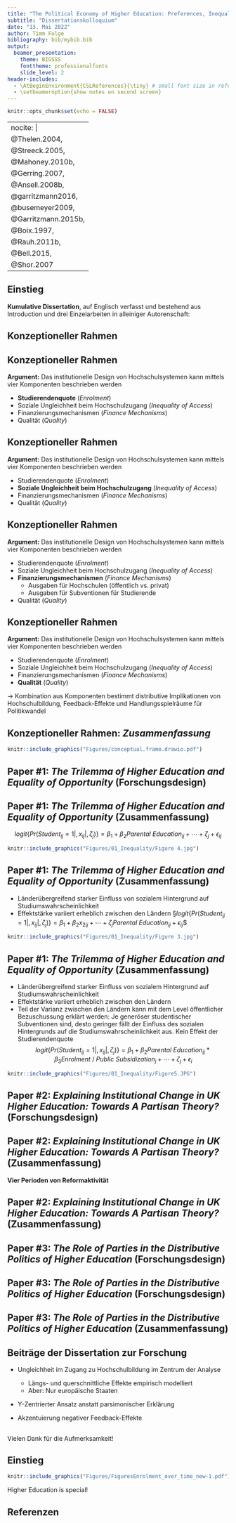 ```yaml
---
title: "The Political Economy of Higher Education: Preferences, Inequality, and Policy Change"
subtitle: "Dissertationskolloquium"
date: "13. Mai 2022"
author: Timm Fulge
bibliography: bib/mybib.bib
output:
  beamer_presentation:
    theme: BIGSSS
    fonttheme: professionalfonts
    slide_level: 2
header-includes:
  - \AtBeginEnvironment{CSLReferences}{\tiny} # small font size in references section
  - \setbeameroption{show notes on second screen}
---
```


```r
knitr::opts_chunk$set(echo = FALSE) 


```

---
nocite: |
    @Thelen.2004,
    @Streeck.2005,
    @Mahoney.2010b,
    @Gerring.2007,
    @Ansell.2008b,
    @garritzmann2016,
    @busemeyer2009,
    @Garritzmann.2015b,
    @Boix.1997,
    @Rauh.2011b,
    @Bell.2015,
    @Shor.2007
---


## Einstieg

**Kumulative Dissertation**, auf Englisch verfasst und bestehend aus Introduction und drei Einzelarbeiten in alleiniger Autorenschaft:

\begin{itemize}
\item{\textit{The Trilemma of Higher Education and Equality of Opportunity: Social Background, Access to Higher Education and the Moderating Impact of Enrolment and Public Subsidization}}
\item{\textit{Explaining Institutional Change in UK Higher Education: Towards A Partisan Theory?}}
\item{\textit{The Role of Parties in the Distributive Politics of Higher Education}}
\end{itemize}


\note{
\scriptsize
LANGSAM
Bevor es inhaltlich los geht, ein paar Worte zu meiner Dissertation.
Kumulativ, bestehend aus einem Intro-Kapitel und drei Einzelarbeiten, die hier einmal aufgelistet sind (und die natürlich auch gleich sukkzessive vorgestellt werden).
}


## Konzeptioneller Rahmen

\pause
\begin{alertblock}{Leitfragen}
\begin{itemize}[<+->]
\item{Wie können Hochschulsysteme möglichst ganzheitlich konzeptualisiert werden?}
\item{Welche Varianz zeigt sich zwischen Ländern sowie über die Zeit?}
\item{Welche (re)distributiven Implikationen haben unterschiedliche Designs von Hochschulsystemen?}
\item{Wie können Unterschiede erklärt werden?}
\end{itemize}
\end{alertblock}

\note{
\tiny
Worum geht es in meiner Diss? Wie der Titel unschwer erkennen lässt, geht es um die politische Ökonomie der Hochschulbildung. Aber was heißt das?

KLICK 

Ich habe hier mal ein paar Leitfragen notiert, die allesamt zum Erkenntnisinteresse meiner Arbeit gehörten

KLICK
\begin{itemize}
\tiny
\item{Welche Indikatoren oder Variablen eignen sich dazu, Hochschulsysteme international vergleichend zu beschreiben und ihre Entwicklung nachzuvollziehen? Mein Ziel war es, hier auch vor dem Hintergrund der bestehenden Literatur zum Thema eine möglichst ganzheitliche Konzeption zu haben und nicht im (vielleicht berechtigten Interesse) an parsimonischen Erklärungen auf einzelne Faktoren zu reduzieren}
KLICK
\item{Auf Grundlage dieser Konzeptualisation: Wie stark unterscheiden sich die Systeme? Wie ausgeprägt ist die Varianz zwischen den Ländern und vor allem auch über die Zeit? Heute ist leider nicht die Zeit diese Frage im Detail zu beantworten, aber diese quer- und längsschnittliche Varianz in Hochschulsystemen ist im Vergleich mit anderen Politikfeldern oder auch im Vergleich mit anderen Feldern innerhalb der Bildungspolitik (z.B. sekundäre Bildung) aus meiner Sicht enorm, was aus wissenschaftlicher Zeit natürlich erfreulich ist, weil wohl viel Varianz ist kann auch viel erklärt werden}
KLICK
\item{Was sind die redistributiven Implikationen von Hochschulbildung? Was bedeutet das? Wie sind die Kosten, aber vor allem der Nutzen von Hochschulbildung auf unterschiedliche gesellschaftliche Gruppen verteilt? Wer profitiert vom System? Das, was Hochschulbildung vor allem besonders und interessant als Forschungsobjekt macht: Der Zugang ist im Gegensatz zB zu sekundärer Bildung überall stark stratifiziert, d.h. privilegierte Bevölkerungsgruppen haben einen systematischen Vorteil. Und diese Erkenntnis wiederum ist sehr wichtig, um ableiten zu können, welche Gruppen und Parteien ein Interesse an welcher Art von Politikwandel haben könnten}
KLICK
\item{Und zuletzt die politikwissenschaftlichste aller politikwissenschaftlichen Fragestellungen: wie können wir Unterschiede sowohl zwischen Ländern als auch innerhalb von Ländern über die Zeit erklären? Unterschiedliche Erklärungsansätze}
\begin{itemize}
\item{Sozio-ökonomischer Problemdruck}
\item{Pfadabhängigkeiten}
\item{Parteipolitik}
\end{itemize}
\end{itemize}
}

## Konzeptioneller Rahmen

**Argument:** Das institutionelle Design von Hochschulsystemen kann mittels vier Komponenten beschrieben werden

- **Studierendenquote** (*Enrolment*)
- Soziale Ungleichheit beim Hochschulzugang (*Inequality of Access*)
- Finanzierungsmechanismen (*Finance Mechanisms*)
- Qualität (*Quality*)


\note{
\scriptsize
Mein Argument ist, dass Hochschulsysteme insgesamt mit vier Konzepten beschrieben werden
\begin{itemize}
\scriptsize
\item{Das erste ist ganz klassisch und auch in der Literatur etabliert die Studierendenquote, d.h. der Anteil der jungen Erwachsenen in einem Land, der ein Studium aufnimmt. Hier gibt es sehr große Unterschiede zwischen den Ländern (50\% Schweiz, fast 95\% Finnland). Man kann sich natürlich vorstellen, dass die Größe des Hochschulsektors eine wichtige Rolle spielt (zum Beispiel in Bezug darauf, wie viele finanzielle Ressourcen für das System aufgewendet werden müssen)}
\end{itemize}
}

## Konzeptioneller Rahmen

**Argument:** Das institutionelle Design von Hochschulsystemen kann mittels vier Komponenten beschrieben werden

- Studierendenquote (*Enrolment*)
- **Soziale Ungleichheit beim Hochschulzugang** (*Inequality of Access*)
- Finanzierungsmechanismen (*Finance Mechanisms*)
- Qualität (*Quality*)

\note{
\scriptsize
LANGSAM
Zweitens gehört für mich das Ungleichheitslevel im Bezug auf den Zugang zur Beschreibung von Hochschulsystem. 
\begin{itemize}
\scriptsize
\item{Tatsache, dass Zugang zu Hochschulbildung sozial stratifiziert ist, ist bereits angeklungen}
\item{Bestehende Literatur erkennt das auch an, setzt aber Ungleichheit vor dem Hintergrund fehlender Daten zu Ungleichheit häufig gleich mit der Studierendenquote}
\item{Annahme: Steigende Studierendenquote sorgt für linear abnehmende Ungleichheiten. Das ist falsch, denn die relativen Zugewinne einzelner sozialen Klassen sind sehr ungleich verteilt}
\item{Eigenes Modell (eine der größten Beiträge zur Forschung meiner Diss aus meiner Sicht) suggeriert eindeutig, das die Studierendenquote und das Ungleichheitslevel zwar miteinander korrelieren, aber der Zusammenhang ist alles andere als perfekt. Einige Länder haben wenig Ungleichheit trotz niedriger Studierendenquote und andersherum}
\end{itemize}
}

## Konzeptioneller Rahmen

**Argument:** Das institutionelle Design von Hochschulsystemen kann mittels vier Komponenten beschrieben werden

- Studierendenquote (*Enrolment*)
- Soziale Ungleichheit beim Hochschulzugang (*Inequality of Access*)
- **Finanzierungsmechanismen** (*Finance Mechanisms*)
  - Ausgaben für Hochschulen (öffentlich vs. privat)
  - Ausgaben für Subventionen für Studierende
- Qualität (*Quality*)

\note{
\tiny
\begin{itemize}
\item{Finanzierung spielt wichtige Rolle, zweifache Differenzierung notwendig (Kombination von Argumenten von Ben Ansell und Julian Garritzmann)}
\item{Erstens, Differenzierung der **öffentlichen** Mittel für Hochschulbildung insgesamt nach Ausgaben für Hochschulen selbst auf der einen Seite und Ausgaben für Subventionen für Studierende auf der anderen (frühere Studien haben beides zusammengefasst)}
\item{Ausgaben für Subventionen: Wie Bafög, z.B. zur Deckung der Lebenserhaltungskosten. Wichtig: Wie wir gleich sehen werden, profitieren zumindest unter bestimmten Bedingungen vor allem sozial benachteiligte Personen von generösen Subventionen. Daher Beitrag zur Reduzierung von Ungleichheiten}
\item{Ausgaben für Hochschulen: Ausgaben, die den Hochschulen selbst - nicht direkt den Studierenden zu Gute kommen (z.B. Mittel für Forschung und Lehre, Administration, Baukörper)}
\item{Hier wiederum Differenzierung nach öffentlichen und privaten Mitteln: Nicht überall ist Hochschulbildung wie in Deutschland fast vollständig öffentlich finanziert, in vielen Ländern auch private Teilfinanzierung etwa durch Studiengebühren.}
\end{itemize}
}

## Konzeptioneller Rahmen

**Argument:** Das institutionelle Design von Hochschulsystemen kann mittels vier Komponenten beschrieben werden

- Studierendenquote (*Enrolment*)
- Soziale Ungleichheit beim Hochschulzugang (*Inequality of Access*)
- Finanzierungsmechanismen (*Finance Mechanisms*)
- **Qualität** (*Quality*)

\pause

$\rightarrow$ Kombination aus Komponenten bestimmt distributive Implikationen von Hochschulbildung, Feedback-Effekte und Handlungsspielräume für Politikwandel

\note{
\scriptsize
\begin{itemize}
\item{Letzter Punkt ist die Qualität der Hochschulbildung. Klingt auch in der Literatur zur politischen Ökonomie der Hochschulbildung häufig als wichtiger Punkt an, wird aber selten bis nie explizit operationalisiert (Michael wird mir da widersprechen)}
\item{Wird hier letztendlich als Funktion aus der Studierendenquote auf der einen Seite und den Mitteln für Hochschulen aus sowohl öffentlichen als auch privaten Quellen verstanden. In anderen Worten: Finanzielle Pro-Kopf-Ressourcen exklusive Ausgaben für Subventionen}
\item{Spielt eine wichtige Rolle im Hinblick auf die distributiven Effekte der Hochschulbildung, denn es beeinflusst den individuellen Nutzen, der mit Hochschulbildung einhergeht}
\end{itemize}
}
## Konzeptioneller Rahmen: *Zusammenfassung*

```r
knitr::include_graphics("Figures/conceptual.frame.drawio.pdf")
```

\note{
Zu Illustrationszwecken: Gesamtdarstellung des konzeptionellen Rahmens mit allen Faktoren, die die politische Ökonomie der Hochschulbildung sowie den gerade auch teilweise beschriebenen Abhängigkeiten und Wechselwirkungen. Man sieht: es hängt alles irgendwie zusammen

Vielleicht zwei Beispiele: Die Höhe der öffentlichen Ausgaben für Hochschulen und die Ausgaben für Subventionen ergeben gemeinsam die Kosten, die die öffentlichen Haushalte für Hochschulbildung tragen müssen. 

Zweites Beispiel: Unterschiedlichste Faktoren können das Level der Ungleichheit im Zugang zu Hochschulbildung beeinflussen, zum Beispiel die Studierendenquote, aber auch die Ausgaben für studentische Subventionen oder das institutionelle Design des sekundären Bildungssystems. 

Ich sage das eigentlich nur, weil es die perfekte Überleitung zum ersten Paper meiner Dissertation ist, in der es genau darum geht:
}

## Paper #1: *The Trilemma of Higher Education and Equality of Opportunity* (Forschungsdesign)

\pause
\begin{block}{Forschungsfrage}
\scriptsize
Wie strukturiert das institutionelle Design des Hochschulsystems den Zugang zu universitärer Bildung? Mindert oder verstärkt es Effekte sozialer Herkunft?
\end{block}

\pause

\begin{exampleblock}{Theorie}
\begin{itemize}
\scriptsize
\item{Ungleichheitsbezogene Bildungsforschung: Soziale Herkunft (hier = elterlicher Bildungsstand) sagt systematisch Erfolg im Bildungssystem voraus}
\begin{itemize}
\scriptsize
\item{Kosten-Nutzen-Kalkulation: $P_{HE} = (p * U) - C_{HE}$}
\end{itemize}
\item{Politische Ökonomie der Hochschulbildung: Studierendenzahl (\textit{Enrolment}) und Level öffentlicher Bezuschussung (\textit{Public Subsidization}) könnte Kosten-Nutzen-Kalkulation beeinflussen}
\end{itemize}
\end{exampleblock}

\pause 

\begin{alertblock}{Daten \& Methode}
\begin{itemize}
\scriptsize
\item{Zentrale Variablen: \textit{Student} (AV); \textit{Parental Education}, \textit{Enrolment}, \textit{Public Subsidization} (UVs)}
\item{Daten: Gepoolte Wellen des European Social Survey (2002-2010), Makrodaten vom UNESCO Institute for Statistics (22 Länder, 16.278 Beobachtungen)}
\item{Methode: Hierarchische logistische Regression mit Random Intercepts + Slopes}
\end{itemize}
\end{alertblock}

## Paper #1: *The Trilemma of Higher Education and Equality of Opportunity* (Zusammenfassung)
\scriptsize
$$logit\{Pr(Student_{ij} = 1|,x_{ij}|,\zeta_{j})\} = \beta_{1} + \beta_{2}Parental\:Education_{ij} + \cdots + \zeta_{j} + \epsilon_{ij}$$
```r
knitr::include_graphics("Figures/01_Inequality/Figure 4.jpg")
```

## Paper #1: *The Trilemma of Higher Education and Equality of Opportunity* (Zusammenfassung)
\scriptsize
- Länderübergreifend starker Einfluss von sozialem Hintergrund auf Studiumswahrscheinlichkeit
- Effektstärke variiert erheblich zwischen den Ländern
§$logit\{Pr(Student_{ij} = 1|,x_{ij}|,\zeta_{j})\} = \beta_{1} + \beta_{2}x_{2ij} + \cdots + \zeta_{j}Parental\:Education_{ij} + \epsilon_{ij}$$
```r
knitr::include_graphics("Figures/01_Inequality/Figure 3.jpg")
```

## Paper #1: *The Trilemma of Higher Education and Equality of Opportunity* (Zusammenfassung)
\scriptsize
- Länderübergreifend starker Einfluss von sozialem Hintergrund auf Studiumswahrscheinlichkeit
- Effektstärke variiert erheblich zwischen den Ländern
- Teil der Varianz zwischen den Ländern kann mit dem Level öffentlicher Bezuschussung erklärt werden: Je generöser studentischer Subventionen sind, desto geringer fällt der Einfluss des sozialen Hintergrunds auf die Studiumswahrscheinlichkeit aus. Kein Effekt der Studierendenquote
$$logit\{Pr(Student_{ij} = 1|,x_{ij}|,\zeta_{j})\} = \beta_{1} + \beta_{2}Parental\:Education_{ij} *\beta_{3}Enrolment\: /\: Public\:Subsidization_{j} + \cdots + \zeta_{j} + \epsilon_{i}$$
```r
knitr::include_graphics("Figures/01_Inequality/Figure5.JPG")
```

## Paper #2: *Explaining Institutional Change in UK Higher Education: Towards A Partisan Theory?* (Forschungsdesign)


\begin{block}{Forschungsfragen}
\scriptsize
\begin{itemize}
\item{Wie kann das institutionelle Design von Hochschulsystemen beschrieben und über die Zeit nachgezeichnet werden?}
\item{Mit welchen Hemmnissen und Zielkonflikten ist die Politik bei Reformbemühungen konfrontiert?}
\item{Können generalisierbare parteipolitische Präferenzen zum Design von Hochschulsystemen identifiziert werden?}
\end{itemize}
\end{block}

\pause

\begin{exampleblock}{Theorie}
\begin{itemize}
\scriptsize
\item{Theoriebildender Ansatz}
\item{Analytischer Rahmen: Historischer Institutionalismus nach Kathleen Thelen (Thelen 2004, Streeck \& Thelen 2005, Mahoney \& Thelen 2010)}
\end{itemize}
\end{exampleblock}

\pause 

\begin{alertblock}{Daten \& Methode}
\begin{itemize}
\scriptsize
\item{Daten: Primär- und Sekundärliteratur}
\item{Methode: Dichte Beschreibung / Process Tracing}
\item{Fallauswahl: Diverse case-selection strategy nach Gerring (2007), vier Reformperioden zwischen 1963-2015}
\end{itemize}
\end{alertblock}

\note{
Bei Thelen: Variante des historischen Institutionalismus fokussiert auf graduellen oder inkrementellen institutionellen Wandel und lehnt damit die in der Literatur weit verbreitete Auffassung ab, dass Politikwandel nur sehr selten und durch exogene Schocks entsteht und sich bestehende Institutionen ansonsten ständig weiter selbst reproduzieren

Damit erlaubt Thelen konzeptionell auch für negative Feedbackeffekte, also für die Möglichkeit, dass bestehende Institutionen sich selbst unterminieren

Nichts weiter zu Gerring sagen
}


## Paper #2: *Explaining Institutional Change in UK Higher Education: Towards A Partisan Theory?* (Zusammenfassung)

**Vier Perioden von Reformaktivität**
  
\begin{itemize}
\item{Nachkriegskonsens (1963-1979)}
\item{Kürzungspolitik unter Tory-Regierungen (1979-1997)}
\item{Wandel unter Labour (1997-2010)}
\item{Tory-LibDem Koalition, 2010-2015}
\end{itemize}

\note{
Insgesamt werden im Paper vier Reformperioden mit unterschiedlicher parteipolitischer Zusammensetzung der Regierungen untersucht, die ich jetzt aber nicht im Detail beschreiben werde (beim Versuch mal mein persönliches Waterloo bei demselben Paper erlebt)

Sie sind hier trotzdem einmal genannt, vielleicht für spätere Referenz
}

## Paper #2: *Explaining Institutional Change in UK Higher Education: Towards A Partisan Theory?* (Zusammenfassung)

\begin{itemize}
\item{Reformen angetrieben durch ökonomischen Problemdruck und Feedbackeffekte, aber auch parteipolitischen Präferenzen}
\item{Parteiübergreifender Konsens über private Teilfinanzierung des Hochschulsystems}
\item{\textbf{Tory:} Reduktion öffentlicher Mittel für Hochschulen, gleichzeitig Sicherung hoher Qualität an Eliteinstitutionen}
\item{\textbf{Labour:} Fokus auf Reduktion von Ungleichheiten im Zugang zu Hochschulen trotz Einführung von Studiengebühren}
\end{itemize}

\note{
\begin{itemize}
\scriptsize
\item{Insgesamt kann man sagen: Reformen äufig angetrieben durch ökonomischen Problemdruck (Wirtschaftskrisen, Notwendigkeit besser gebildeter Arbeitnehmerschaft), oder auch Feedbackeffekte des bestehenden Systems (weitere Expansion der Studierendenquote nicht möglich ohne erhebliche Belastung des öffentlichen Haushalts). Aber: Parteipolitik spielt auch eine Rolle}
\item{Es wurden ja unter Labor-Ägide 1997 Studiengebühren eingeführt, hierzu gibt es einen parteiübergreifenden Konsens}
\item{Zu den parteipolitischen Präferenzen: Tories haben wiederholt öffentliche Ausgaben für Hochschulen reduziert (sowohl unter Thatcher in den 1980er Jahren als auch unter David Cameron), Ideologie des kleinen Staates. Gleichzeitig aber Schutz zumindest der Eliteinstitutionen, die weiterhin viele Mittel zur Verfügung hatten und ihre Studierenden stark selektieren konnten}
\item{Labour dagegen: Haben zwar Studiengebühren eingeführt (und später sogar erhöht), aber trotzdem starker Fokus auf Reduzierung von Ungleichheiten}
\begin{itemize}
\item{Finanzielle Anreize für Universitäten zur Diversifizierung ihrer Studierenden}
\item{Generöses Subventions- bzw. Kreditsystem, dessen Rückzahlung vor allem einkommensabhängig ist und damit den Zugang zu Hochschulbildung zunächst gratis macht}
\end{itemize}
\end{itemize}
}

## Paper #3: *The Role of Parties in the Distributive Politics of Higher Education* (Forschungsdesign)


\begin{block}{Forschungsfrage}
\scriptsize
\begin{itemize}
\item{Spielt die parteipolitische Zusammensetzung von Regierungen eine systematische Rolle bei der Entwicklung von Hochschulsystemen?}
\begin{itemize}
\scriptsize
\item{Parteien machen keinen Unterschied (Busemeyer 2009, Garritzmann \& Seng 2015), bzw. nicht mehr (Garritzmann 2016)}
\item{Linke (Boix 1997) bzw. rechte (Rauh et al. 2011) Parteien erhöhen öffentliche Mittel}
\item{Parteipräferenzen sind abhängig von der gegenwärtigen Struktur des Hochschulsektors (Ansell 2008)}
\end{itemize}
\end{itemize}
\end{block}

\pause

\begin{exampleblock}{Theorie}
\begin{itemize}
\scriptsize
\item{Linke Parteien priorisieren Ermöglichung von Aufwärtsmobilität und Chancengleichheit, rechte Parteien möchten komparativen Vorteil ihrer Klientel schützen}
\item{Präferenzen zur öffentlichen Finanzierung der Hochschulen hängen davon ab, inwieweit der Zugang sozial stratifiziert ist}
\begin{itemize}
\scriptsize
\item{Bei ausgeprägter Ungleichheit: Rechte Parteien bevorzugen öffentliche, linke private Finanzierungsmechanismen}
\item{Umkehr der Präferenzen bei sinkender Ungleichheit}
\end{itemize}
\end{itemize}
\end{exampleblock}

## Paper #3: *The Role of Parties in the Distributive Politics of Higher Education* (Forschungsdesign)

\begin{alertblock}{Daten \& Methode}
\begin{itemize}
\scriptsize
\item{AVs: Öffentliche Ausgaben für Subventionen (i) und Hochschulen (ii), private Ausgaben für Hochschulen (iii), Qualität des Hochschulsystems (iv)}
\item{Zentrale UVs: Parteipolitische Zusammensetzung der Regierung (unterschiedliche Operationalisierungen), Studierendenquote und Ungleichheitslevel als Proxies für soziale Stratifikation}
\item{Schätzstrategie: Hierarchische lineare Regression mit Random Intercepts und gruppenspezifischer Mittelwertszentrierung (Bell \& Jones 2015, Shor et al. 2007)
\newline
$$y_{it} =  \beta_0 + \beta_{within}(x_{it} - \bar{x}_i) + 
\beta_{between}\bar{x}_i + \zeta_i + \epsilon_{it}$$
}
\item{Stichprobe: N = 20, t = 19 (1997-2016), n = ~380}
\end{itemize}
\end{alertblock}


## Paper #3: *The Role of Parties in the Distributive Politics of Higher Education* (Zusammenfassung)

\begin{itemize}
\item{Moderate Hinweise auf systematischen Einfluss parteipolitischer Präferenzen}
\begin{itemize}
\item{\textbf{Ausgaben für Subventionen:} Linke Parteien erhöhen, rechte Parteien reduzieren Ausgaben}
\item{\textbf{Öffentliche Ausgaben für Hochschulen:} Nur between-Effekte (höhere Ausgaben, wenn rechte Parteien langfristig dominant)}
\item{\textbf{Private Ausgaben für Hochschulen:} Linke Parteien reduzieren Ausgaben, rechte erhöhen sie (marginal signifikant)}
\item{\textbf{Qualität:}Qualität steigt unter rechten Regierungen}
\end{itemize}
\item{\textbf{Kein} moderierender Effekt von Ungleichheit im Zugang}
\item{Veränderungen stärker von strukturellen Faktoren (z.B. GDP, Deindustrialisierung) getrieben als von Parteipolitik}
\end{itemize}

## Beiträge der Dissertation zur Forschung

\pause

- Ungleichheit im Zugang zu Hochschulbildung im Zentrum der Analyse
  - Längs- und querschnittliche Effekte empirisch modelliert
  - Aber: Nur europäische Staaten
  
- Y-Zentrierter Ansatz anstatt parsimonischer Erklärung

- Akzentuierung negativer Feedback-Effekte




## 

\centering
\large
Vielen Dank für die Aufmerksamkeit!


## Einstieg 
```r

knitr::include_graphics("Figures/FiguresEnrolment_over_time_new-1.pdf")

```
\pause

Higher Education is special!

\note{
Einstieg über Blick auf empirisches Phänomen

Grafik zeigt über die Zeit (1950-2015) die Quote der Personen einer Altersgruppe, die an sekundärer Bildung (links) beziehungsweise Hochschulbildung (rechts) teilnehmen, für entwickelte Industrienationen. Zwei Länder der üblichen Ländercluster (Englisch-sprachig, Nordisch, Deutsch-sprachig) sind jeweils eingefärbt

Was wir sehen: In beiden Fällen im Laufe des 20. Jahrhunderts erhebliche Expansion. Sekundäre Bildung ist heute universell, bei Hochschulbildung aber gibt es große Unterschiede zwischen den Ländern (Range in der Studierendenquote von gerade über 50\% in der Schweiz bis fast 95\% in Finnland)

Was das zeigen soll: Große Variation beim Design von Hochschulsystemen (wie wir gleich sehen werden nicht nur im Hinblick auf die Studierendenquote). Zeigt, dass Hochschulbildung ein besonderes Politikfeld ist. Aus wissenschaftlicher Sicht super, denn da wo viel Varianz ist, ist auch viel zu erklären.
}

## Referenzen {.allowframebreaks}
